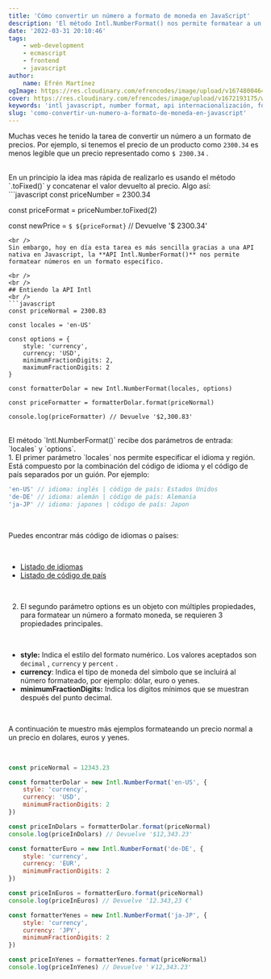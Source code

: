 ```yaml
---
title: 'Cómo convertir un número a formato de moneda en JavaScript'
description: 'El método Intl.NumberFormat() nos permite formatear a un valor más legible.'
date: '2022-03-31 20:10:46'
tags:
    - web-development
    - ecmascript
    - frontend
    - javascript
author:
    name: Efrén Martínez
ogImage: https://res.cloudinary.com/efrencodes/image/upload/v1674800464/www.efrencodes.com/articulos/como-convertir-un-numero-a-formato-de-moneda-en-javascript/og-image.webp
cover: https://res.cloudinary.com/efrencodes/image/upload/v1672193175/www.efrencodes.com/tecnologies/javascript.svg
keywords: 'intl javascript, number format, api internacionalización, formatear precio'
slug: 'como-convertir-un-numero-a-formato-de-moneda-en-javascript'
---
```


Muchas veces he tenido la tarea de convertir un número a un formato de precios. Por ejemplo, si tenemos el precio de un producto como `2300.34` es menos legible que un precio representado como `$ 2300.34` .

<br />
En un principio la idea mas rápida de realizarlo es usando el método `.toFixed()`
y concatenar el valor devuelto al precio. Algo así:
<br />
```javascript const priceNumber = 2300.34

const priceFormat = priceNumber.toFixed(2)

const newPrice = `$ ${priceFormat}` // Devuelve '$ 2300.34'

````
<br />
Sin embargo, hoy en día esta tarea es más sencilla gracias a una API nativa en Javascript, la **API Intl.NumberFormat()** nos permite formatear números en un formato específico.

<br />
<br />
## Entiendo la API Intl
<br />
```javascript
const priceNormal = 2300.83

const locales = 'en-US'

const options = {
	style: 'currency',
	currency: 'USD',
	minimumFractionDigits: 2,
	maximumFractionDigits: 2
}

const formatterDolar = new Intl.NumberFormat(locales, options)

const priceFormatter = formatterDolar.format(priceNormal)

console.log(priceFormatter) // Devuelve '$2,300.83'
````

<br />
El método `Intl.NumberFormat()` recibe dos parámetros de entrada: `locales` y `options`.
<br />
1. El primer parámetro `locales` nos permite especificar el idioma y región. Está
compuesto por la combinación del código de idioma y el código de país separados por
un guión. Por ejemplo:

<br />

```javascript
'en-US' // idioma: inglés | código de país: Estados Unidos
'de-DE' // idioma: alemán | código de país: Alemania
'ja-JP' // idioma: japones | código de país: Japon
```

<br />

Puedes encontrar más código de idiomas o países:

<br />

-   [Listado de idiomas](https://www.w3schools.com/tags/ref_language_codes.asp)
-   [Listado de código de país](https://www.w3schools.com/tags/ref_country_codes.asp)

<br />

2. El segundo parámetro options es un objeto con múltiples propiedades, para formatear un número a formato moneda, se requieren 3 propiedades principales.

<br />

-   **style:** Indica el estilo del formato numérico. Los valores aceptados son `decimal` , `currency` y `percent` .
-   **currency**: Indica el tipo de moneda del símbolo que se incluirá al número formateado, por ejemplo: dólar, euro o yenes.
-   **minimumFractionDigits:** Indica los dígitos mínimos que se muestran después del punto decimal.

<br />

A continuación te muestro más ejemplos formateando un precio normal a un precio en dolares, euros y yenes.

<br />

```javascript
const priceNormal = 12343.23

const formatterDolar = new Intl.NumberFormat('en-US', {
	style: 'currency',
	currency: 'USD',
	minimumFractionDigits: 2
})

const priceInDolars = formatterDolar.format(priceNormal)
console.log(priceInDolars) // Devuelve '$12,343.23'

const formatterEuro = new Intl.NumberFormat('de-DE', {
	style: 'currency',
	currency: 'EUR',
	minimumFractionDigits: 2
})

const priceInEuros = formatterEuro.format(priceNormal)
console.log(priceInEuros) // Devuelve '12.343,23 €'

const formatterYenes = new Intl.NumberFormat('ja-JP', {
	style: 'currency',
	currency: 'JPY',
	minimumFractionDigits: 2
})

const priceInYenes = formatterYenes.format(priceNormal)
console.log(priceInYenes) // Devuelve '￥12,343.23'
```
